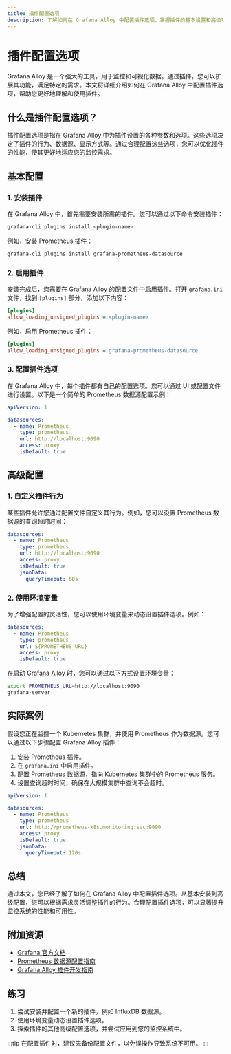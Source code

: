 ```yaml
---
title: 插件配置选项
description: 了解如何在 Grafana Alloy 中配置插件选项，掌握插件的基本设置和高级功能。
---
```


# 插件配置选项

Grafana Alloy 是一个强大的工具，用于监控和可视化数据。通过插件，您可以扩展其功能，满足特定的需求。本文将详细介绍如何在 Grafana Alloy 中配置插件选项，帮助您更好地理解和使用插件。

## 什么是插件配置选项？

插件配置选项是指在 Grafana Alloy 中为插件设置的各种参数和选项。这些选项决定了插件的行为、数据源、显示方式等。通过合理配置这些选项，您可以优化插件的性能，使其更好地适应您的监控需求。

## 基本配置

### 1. 安装插件

在 Grafana Alloy 中，首先需要安装所需的插件。您可以通过以下命令安装插件：

```bash
grafana-cli plugins install <plugin-name>
```

例如，安装 Prometheus 插件：

```bash
grafana-cli plugins install grafana-prometheus-datasource
```

### 2. 启用插件

安装完成后，您需要在 Grafana Alloy 的配置文件中启用插件。打开 `grafana.ini` 文件，找到 `[plugins]` 部分，添加以下内容：

```ini
[plugins]
allow_loading_unsigned_plugins = <plugin-name>
```

例如，启用 Prometheus 插件：

```ini
[plugins]
allow_loading_unsigned_plugins = grafana-prometheus-datasource
```

### 3. 配置插件选项

在 Grafana Alloy 中，每个插件都有自己的配置选项。您可以通过 UI 或配置文件进行设置。以下是一个简单的 Prometheus 数据源配置示例：

```yaml
apiVersion: 1

datasources:
  - name: Prometheus
    type: prometheus
    url: http://localhost:9090
    access: proxy
    isDefault: true
```

## 高级配置

### 1. 自定义插件行为

某些插件允许您通过配置文件自定义其行为。例如，您可以设置 Prometheus 数据源的查询超时时间：

```yaml
datasources:
  - name: Prometheus
    type: prometheus
    url: http://localhost:9090
    access: proxy
    isDefault: true
    jsonData:
      queryTimeout: 60s
```

### 2. 使用环境变量

为了增强配置的灵活性，您可以使用环境变量来动态设置插件选项。例如：

```yaml
datasources:
  - name: Prometheus
    type: prometheus
    url: ${PROMETHEUS_URL}
    access: proxy
    isDefault: true
```

在启动 Grafana Alloy 时，您可以通过以下方式设置环境变量：

```bash
export PROMETHEUS_URL=http://localhost:9090
grafana-server
```

## 实际案例

假设您正在监控一个 Kubernetes 集群，并使用 Prometheus 作为数据源。您可以通过以下步骤配置 Grafana Alloy 插件：

1. 安装 Prometheus 插件。
2. 在 `grafana.ini` 中启用插件。
3. 配置 Prometheus 数据源，指向 Kubernetes 集群中的 Prometheus 服务。
4. 设置查询超时时间，确保在大规模集群中查询不会超时。

```yaml
apiVersion: 1

datasources:
  - name: Prometheus
    type: prometheus
    url: http://prometheus-k8s.monitoring.svc:9090
    access: proxy
    isDefault: true
    jsonData:
      queryTimeout: 120s
```

## 总结

通过本文，您已经了解了如何在 Grafana Alloy 中配置插件选项。从基本安装到高级配置，您可以根据需求灵活调整插件的行为。合理配置插件选项，可以显著提升监控系统的性能和可用性。

## 附加资源

- [Grafana 官方文档](https://grafana.com/docs/)
- [Prometheus 数据源配置指南](https://prometheus.io/docs/visualization/grafana/)
- [Grafana Alloy 插件开发指南](https://grafana.com/docs/grafana/latest/plugins/developing/)

## 练习

1. 尝试安装并配置一个新的插件，例如 InfluxDB 数据源。
2. 使用环境变量动态设置插件选项。
3. 探索插件的其他高级配置选项，并尝试应用到您的监控系统中。

:::tip
在配置插件时，建议先备份配置文件，以免误操作导致系统不可用。
:::